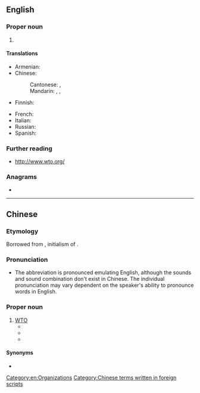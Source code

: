 ==English==
{{wikipedia}}

===Proper noun===
{{en-proper noun}}

# {{lb|en|international law}} {{initialism of|World Trade Organization|lang=en}}

====Translations====
{{trans-top|World Trade Organization}}
* Armenian: {{t|hy|ԱՀԿ}}
* Chinese:
*: Cantonese: {{t|yue|世貿}}, {{t|yue|世贸|tr=sai3 mau6}}
*: Mandarin: {{t|cmn|WTO}}, {{t+|cmn|世貿}}, {{t+|cmn|世贸|tr=Shì-Mào}}
* Finnish: {{t+|fi|WTO}}
{{trans-mid}}
* French: {{t+|fr|OMC|f}}
* Italian: {{t|it|OMC}}
* Russian: {{t+|ru|ВТО|f}}
* Spanish: {{t+|es|OMC}}
{{trans-bottom}}

===Further reading===
* http://www.wto.org/

===Anagrams===
* {{anagrams|en|OTW|Tow|owt|tow|two|wot}}

[[Category:en:Organizations]]

----

==Chinese==

===Etymology===
Borrowed from {{bor|zh|en|WTO}}, initialism of {{m|en|World Trade Organization}}.

===Pronunciation===
* The abbreviation is pronounced emulating English, although the sounds and sound combination don't exist in Chinese. The individual pronunciation may vary dependent on the speaker's ability to pronounce words in English. <!-- based on discussion with educated Chinese speakers and personal experience, User:Atitarev -->

===Proper noun===
{{zh-proper noun}}

# [[#English|WTO]]
#* {{zh-x|然而，根據 目前 WTO 的 規則，在 多數 情況 下，只能 依靠 各國 政府 來 提供 某些 不良 行為 的 證據。|However, according to current '''WTO''' regulations, in most cases, it is only possible to rely on each nation's government to provide evidence for bad practice.|ref='''2005''' December 15, {{lang|zh|刘坤喆}}, [http://zqb.cyol.com/content/2005-12/15/content_1218204.htm {{lang|zh|渔业补贴：WTO香港会议不应忘却的议题}}], in {{w2|zh|中国青年报}} (''{{w|China Youth Daily}}'')}}
#* {{zh-x|而 自從 中國 加入 WTO 後，相信 未來 關稅 有 機會{wui6} 降 至 零。|and since China joined the '''WTO''', customs duty may drop to zero in the future.|C-LIT|ref='''2010''' June 21, {{lang|zh|邱婷}}, {{lang|zh|王朝酒業新疆「圈地」種葡萄}}, in {{w2|zh|文匯報 (香港)|文匯報}} (''{{w|Wen Wei Po}}'')}}
#* {{zh-x|阿茲維多 表示，WTO 提供 解決 很多 貿易 問題 的 工具，他 有 信心 其他 WTO 成員 想 要 找出 一 條 未來 的 道路。|Azevedo indicates that the WTO provides tools for solving many problems in trade, and that he is sure that other '''WTO''' members want to find a road for the future.|ref='''2017''' February 23, {{lang|zh|盧永山}}, [http://news.ltn.com.tw/news/business/breakingnews/1984772 {{lang|zh|川普貿易政策引憂慮？ WTO秘書長：有辦法處裡}}], in {{w2|zh|自由時報}} (''{{w|Liberty Times}}'')}}

====Synonyms====
* {{zh-l|世貿}}

[[Category:Chinese terms written in foreign scripts]]